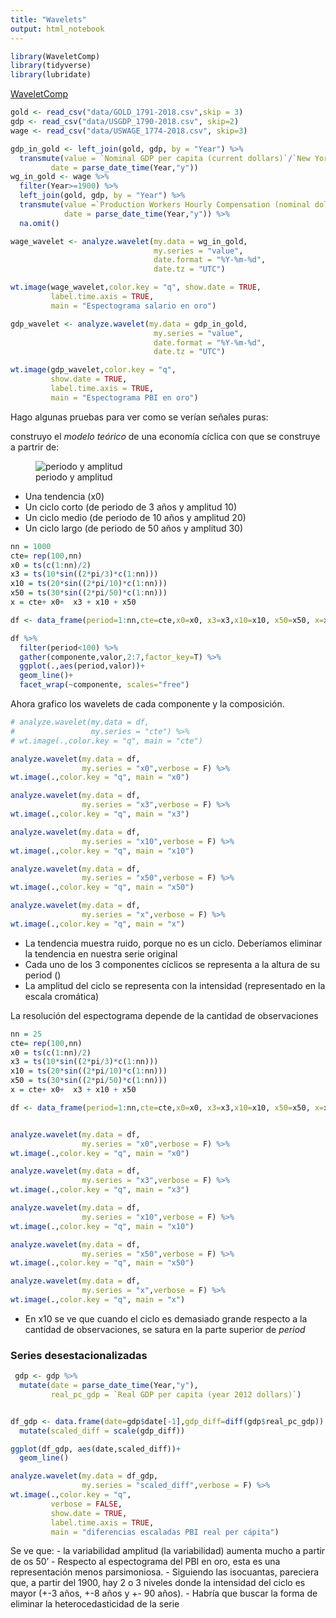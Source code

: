 ```yaml
---
title: "Wavelets"
output: html_notebook
---
```



```r
library(WaveletComp)
library(tidyverse)
library(lubridate)
```

[WaveletComp](http://www.hs-stat.com/projects/WaveletComp/WaveletComp_guided_tour.pdf)

```r
gold <- read_csv("data/GOLD_1791-2018.csv",skip = 3)
gdp <- read_csv("data/USGDP_1790-2018.csv", skip=2)
wage <- read_csv("data/USWAGE_1774-2018.csv", skip=3)

gdp_in_gold <- left_join(gold, gdp, by = "Year") %>% 
  transmute(value = `Nominal GDP per capita (current dollars)`/`New York Market Price (U.S. dollars per fine ounce)`,
         date = parse_date_time(Year,"y")) 
wg_in_gold <- wage %>% 
  filter(Year>=1900) %>% 
  left_join(gold, gdp, by = "Year") %>% 
  transmute(value =`Production Workers Hourly Compensation (nominal dollars)`/`New York Market Price (U.S. dollars per fine ounce)`,
            date = parse_date_time(Year,"y")) %>%
  na.omit()

```


```r
wage_wavelet <- analyze.wavelet(my.data = wg_in_gold,
                                my.series = "value",
                                date.format = "%Y-%m-%d",
                                date.tz = "UTC")

```

```r
wt.image(wage_wavelet,color.key = "q", show.date = TRUE,
         label.time.axis = TRUE,
         main = "Espectograma salario en oro")
```



```r

gdp_wavelet <- analyze.wavelet(my.data = gdp_in_gold,
                                my.series = "value",
                                date.format = "%Y-%m-%d",
                                date.tz = "UTC")

wt.image(gdp_wavelet,color.key = "q",
         show.date = TRUE,
         label.time.axis = TRUE,
         main = "Espectograma PBI en oro")
```


Hago algunas pruebas para ver como se verían señales puras:

construyo el _modelo teórico_ de una economía cíclica con que se construye a partrir de:


![periodo y amplitud](https://www.mathsisfun.com/algebra/images/period-amplitude.svg)


- Una tendencia (x0)
- Un ciclo corto (de periodo de 3 años y amplitud 10)
- Un ciclo medio (de periodo de 10 años y amplitud 20)
- Un ciclo largo (de periodo de 50 años y amplitud 30)

```r
nn = 1000
cte= rep(100,nn)
x0 = ts(c(1:nn)/2)
x3 = ts(10*sin((2*pi/3)*c(1:nn)))
x10 = ts(20*sin((2*pi/10)*c(1:nn)))
x50 = ts(30*sin((2*pi/50)*c(1:nn)))
x = cte+ x0+  x3 + x10 + x50

df <- data_frame(period=1:nn,cte=cte,x0=x0, x3=x3,x10=x10, x50=x50, x=x)

df %>%
  filter(period<100) %>% 
  gather(componente,valor,2:7,factor_key=T) %>% 
  ggplot(.,aes(period,valor))+
  geom_line()+
  facet_wrap(~componente, scales="free")


```


Ahora grafico los wavelets de cada componente y la composición.

```r

# analyze.wavelet(my.data = df,
#                 my.series = "cte") %>% 
# wt.image(.,color.key = "q", main = "cte")

analyze.wavelet(my.data = df,
                my.series = "x0",verbose = F) %>% 
wt.image(.,color.key = "q", main = "x0")

analyze.wavelet(my.data = df,
                my.series = "x3",verbose = F) %>% 
wt.image(.,color.key = "q", main = "x3")

analyze.wavelet(my.data = df,
                my.series = "x10",verbose = F) %>% 
wt.image(.,color.key = "q", main = "x10")

analyze.wavelet(my.data = df,
                my.series = "x50",verbose = F) %>% 
wt.image(.,color.key = "q", main = "x50")

analyze.wavelet(my.data = df,
                my.series = "x",verbose = F) %>% 
wt.image(.,color.key = "q", main = "x")


```



- La tendencia muestra ruido, porque no es un ciclo. Deberíamos eliminar la tendencia en nuestra serie original
- Cada uno de los 3 componentes cíclicos se representa a la altura  de su period ()
- La amplitud del ciclo se representa con la intensidad (representado en la escala cromática)


La resolución del espectograma depende de la cantidad de observaciones

```r
nn = 25
cte= rep(100,nn)
x0 = ts(c(1:nn)/2)
x3 = ts(10*sin((2*pi/3)*c(1:nn)))
x10 = ts(20*sin((2*pi/10)*c(1:nn)))
x50 = ts(30*sin((2*pi/50)*c(1:nn)))
x = cte+ x0+  x3 + x10 + x50

df <- data_frame(period=1:nn,cte=cte,x0=x0, x3=x3,x10=x10, x50=x50, x=x)


analyze.wavelet(my.data = df,
                my.series = "x0",verbose = F) %>% 
wt.image(.,color.key = "q", main = "x0")

analyze.wavelet(my.data = df,
                my.series = "x3",verbose = F) %>% 
wt.image(.,color.key = "q", main = "x3")

analyze.wavelet(my.data = df,
                my.series = "x10",verbose = F) %>% 
wt.image(.,color.key = "q", main = "x10")

analyze.wavelet(my.data = df,
                my.series = "x50",verbose = F) %>% 
wt.image(.,color.key = "q", main = "x50")

analyze.wavelet(my.data = df,
                my.series = "x",verbose = F) %>% 
wt.image(.,color.key = "q", main = "x")

```



- En x10 se ve que cuando el ciclo es demasiado grande respecto a la cantidad de observaciones, se satura en la parte superior de _period_



### Series desestacionalizadas


```r
 gdp <- gdp %>% 
  mutate(date = parse_date_time(Year,"y"),
         real_pc_gdp = `Real GDP per capita (year 2012 dollars)`)


df_gdp <- data.frame(date=gdp$date[-1],gdp_diff=diff(gdp$real_pc_gdp)) %>% 
  mutate(scaled_diff = scale(gdp_diff))

ggplot(df_gdp, aes(date,scaled_diff))+
  geom_line()
```


```r

analyze.wavelet(my.data = df_gdp,
                my.series = "scaled_diff",verbose = F) %>% 
wt.image(.,color.key = "q",
         verbose = FALSE,
         show.date = TRUE,
         label.time.axis = TRUE,
         main = "diferencias escaladas PBI real per cápita")

```


Se ve que:
- la variabilidad amplitud (la variabilidad) aumenta mucho a partir de os 50'
- Respecto al espectograma del PBI en oro, esta es una representación menos parsimoniosa. 
- Siguiendo las isocuantas, pareciera que, a partir del 1900, hay 2 o 3 niveles donde la intensidad del ciclo es mayor (+-3 años, +-8 años y +- 90 años).
- Habría que buscar la forma de eliminar la heterocedasticidad de la serie



